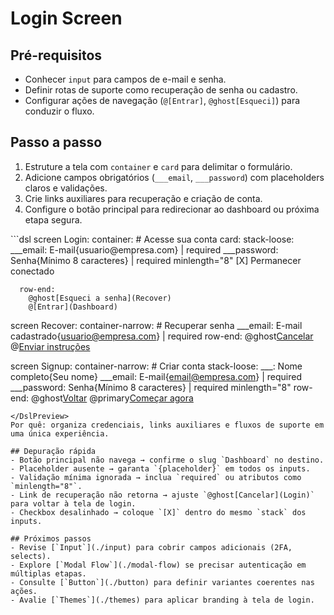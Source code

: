 # Login Screen
## Pré-requisitos
- Conhecer `input` para campos de e-mail e senha.
- Definir rotas de suporte como recuperação de senha ou cadastro.
- Configurar ações de navegação (`@[Entrar]`, `@ghost[Esqueci]`) para conduzir o fluxo.

## Passo a passo
1. Estruture a tela com `container` e `card` para delimitar o formulário.
2. Adicione campos obrigatórios (`___email`, `___password`) com placeholders claros e validações.
3. Crie links auxiliares para recuperação e criação de conta.
4. Configure o botão principal para redirecionar ao dashboard ou próxima etapa segura.

<DslPreview title="Tela de login completa">
```dsl
screen Login:
  container:
    # Acesse sua conta
    card:
      stack-loose:
        ___email: E-mail{usuario@empresa.com} | required
        ___password: Senha{Mínimo 8 caracteres} | required minlength="8"
        [X] Permanecer conectado

      row-end:
        @ghost[Esqueci a senha](Recover)
        @[Entrar](Dashboard)

screen Recover:
  container-narrow:
    # Recuperar senha
    ___email: E-mail cadastrado{usuario@empresa.com} | required
    row-end:
      @ghost[Cancelar](Login)
      @[Enviar instruções](sendReset)

screen Signup:
  container-narrow:
    # Criar conta
    stack-loose:
      ___: Nome completo{Seu nome}
      ___email: E-mail{email@empresa.com} | required
      ___password: Senha{Mínimo 8 caracteres} | required minlength="8"
    row-end:
      @ghost[Voltar](Login)
      @primary[Começar agora](createAccount)
```
</DslPreview>
Por quê: organiza credenciais, links auxiliares e fluxos de suporte em uma única experiência.

## Depuração rápida
- Botão principal não navega → confirme o slug `Dashboard` no destino.
- Placeholder ausente → garanta `{placeholder}` em todos os inputs.
- Validação mínima ignorada → inclua `required` ou atributos como `minlength="8"`.
- Link de recuperação não retorna → ajuste `@ghost[Cancelar](Login)` para voltar à tela de login.
- Checkbox desalinhado → coloque `[X]` dentro do mesmo `stack` dos inputs.

## Próximos passos
- Revise [`Input`](./input) para cobrir campos adicionais (2FA, selects).
- Explore [`Modal Flow`](./modal-flow) se precisar autenticação em múltiplas etapas.
- Consulte [`Button`](./button) para definir variantes coerentes nas ações.
- Avalie [`Themes`](./themes) para aplicar branding à tela de login.
